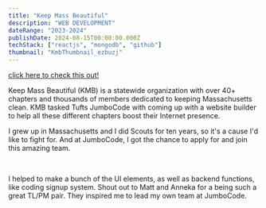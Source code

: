 ```yaml
---
title: "Keep Mass Beautiful"
description: "WEB DEVELOPMENT"
dateRange: "2023-2024"
publishDate: 2024-08-15T00:00:00.000Z
techStack: ["reactjs", "mongodb", "github"]
thumbnail: "KmbThumbnail_ezbuzj"
---
```



<CldImage
  src="KmbThumbnail_ezbuzj"
  width={800}
  height={500}
  class="m-auto rounded-4xl"
/>

[click here to check this out!](https://keep-mass-beautiful.vercel.app/Demo)

<SectionTitle title="OVERVIEW" />

Keep Mass Beautiful (KMB) is a statewide organization with over 40+ chapters and thousands
of members dedicated to keeping Massachusetts clean. KMB tasked Tufts JumboCode
with coming up with a website builder to help all these different chapters boost
their Internet presence.

<SectionTitle title="MY INVOLVEMENT" />

I grew up in Massachusetts and I did Scouts for ten years, so it's a cause I'd like to fight
for. And at JumboCode, I got the chance to apply for and join this amazing team.

<br />

I helped to make a bunch of the UI elements, as well as backend functions,
like coding signup system. Shout out to Matt and Anneka for a being such a
great TL/PM pair. They inspired me to lead my own team at JumboCode.
